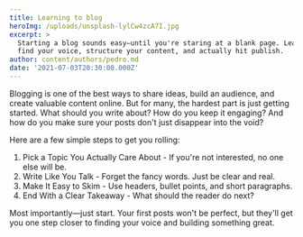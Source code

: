 ```yaml
---
title: Learning to blog
heroImg: /uploads/unsplash-lylCw4zcA7I.jpg
excerpt: >
  Starting a blog sounds easy—until you're staring at a blank page. Learn how to
  find your voice, structure your content, and actually hit publish.
author: content/authors/pedro.md
date: '2021-07-03T20:30:00.000Z'
---
```



Blogging is one of the best ways to share ideas, build an audience, and create valuable content online. But for many, the hardest part is just getting started. What should you write about? How do you keep it engaging? And how do you make sure your posts don't just disappear into the void?

Here are a few simple steps to get you rolling:

1. Pick a Topic You Actually Care About - If you're not interested, no one else will be.
2. Write Like You Talk - Forget the fancy words. Just be clear and real.
3. Make It Easy to Skim - Use headers, bullet points, and short paragraphs.
4. End With a Clear Takeaway - What should the reader do next?

Most importantly—just start. Your first posts won't be perfect, but they'll get you one step closer to finding your voice and building something great.
